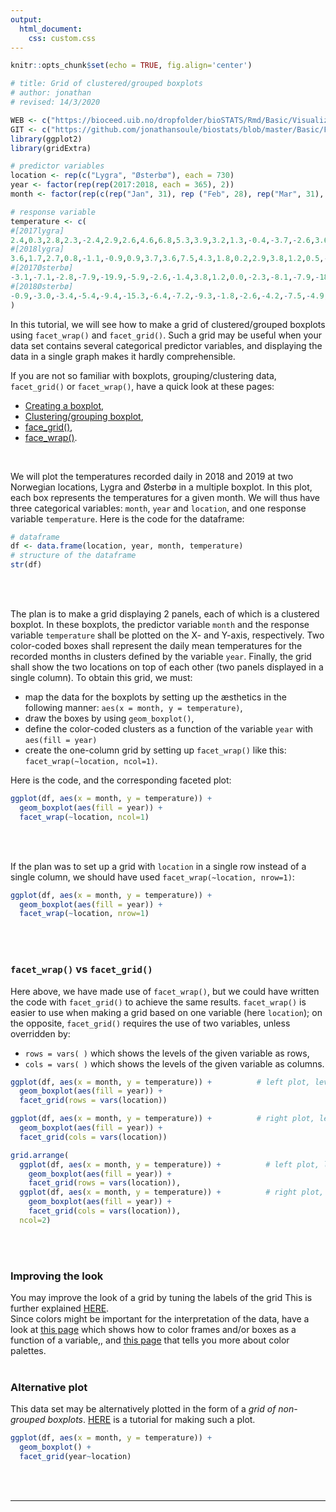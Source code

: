 ```yaml
---
output:
  html_document:
    css: custom.css
--- 
```


```r
knitr::opts_chunk$set(echo = TRUE, fig.align='center')

# title: Grid of clustered/grouped boxplots
# author: jonathan
# revised: 14/3/2020 

WEB <- c("https://bioceed.uib.no/dropfolder/bioSTATS/Rmd/Basic/Visualizing/Faceted/grid-clustered-boxplots.html")
GIT <- c("https://github.com/jonathansoule/biostats/blob/master/Basic/Faceted/Faceted/grid-clustered-boxplots.Rmd")
library(ggplot2)
library(gridExtra)

# predictor variables
location <- rep(c("Lygra", "Østerbø"), each = 730)
year <- factor(rep(rep(2017:2018, each = 365), 2))
month <- factor(rep(c(rep("Jan", 31), rep ("Feb", 28), rep("Mar", 31), rep("Apr", 30), rep("May", 31), rep("Jun", 30), rep("Jul", 31), rep("Aug", 31),  rep("Sep", 30), rep("Oct", 31), rep("Nov", 30), rep("Dec", 31)),4), levels = c(month.abb))

# response variable
temperature <- c(
#[2017lygra]
2.4,0.3,2.8,2.3,-2.4,2.9,2.6,4.6,6.8,5.3,3.9,3.2,1.3,-0.4,-3.7,-2.6,3.6,6.9,8.2,8.0,5.7,4.1,4.6,5.1,7.1,4.9,3.0,4.7,5.1,1.6,2.1,1.3,4.7,8.0,6.1,4.3,3.7,-0.4,-2.8,-2.1,-0.9,0.2,0.4,0.4,0.7,2.4,5.5,4.4,5.0,6.6,6.6,4.3,4.3,0.9,-0.9,1.7,4.4,5.5,4.2,2.3,2.2,3.2,2.8,5.4,2.4,-0.3,-0.5,4.2,3.6,4.6,6.7,5.2,6.7,5.8,5.6,3.1,1.1,2.1,5.2,4.5,2.1,1.9,5.1,6.1,7.1,6.8,6.2,5.8,6.0,7.9,8.1,7.2,8.3,7.0,5.8,5.8,7.3,8.2,7.4,4.3,3.5,6.2,5.1,4.4,4.6,4.8,5.2,4.6,5.0,7.2,4.1,4.6,2.4,3.1,5.1,4.9,6.4,7.4,8.0,7.6,10.0,11.4,11.1,12.2,12.7,13.1,11.9,8.4,5.8,6.8,7.4,10.4,10.9,10.1,12.2,11.8,12.3,10.8,13.1,14.7,10.7,11.3,12.5,10.9,10.2,12.7,16.9,16.3,12.4,11.3,10.0,10.6,11.6,13.7,11.3,11.4,10.7,16.1,10.8,11.9,12.9,12.9,12.3,11.4,12.9,15.2,12.9,12.6,12.8,11.6,12.3,12.1,11.9,11.7,11.1,10.0,11.3,12.0,14.9,17.5,18.8,13.4,11.6,12.5,13.2,12.9,12.8,12.8,12.3,11.9,13.6,11.9,11.3,13.5,16.1,13.7,13.0,12.2,13.7,14.8,21.4,15.9,17.9,19.3,15.2,16.6,16.6,15.6,14.1,15.1,15.8,14.5,15.2,12.7,15.6,14.1,14.4,13.1,12.9,14.0,16.1,13.6,13.9,13.8,12.6,12.3,13.9,14.1,15.4,16.3,13.7,13.8,13.8,15.2,12.3,13.7,13.8,14.0,13.6,14.4,12.9,12.8,12.8,11.9,NA,16.3,14.9,12.5,13.4,11.3,13.8,12.1,11.8,12.8,11.9,12.4,13.0,13.9,13.5,13.1,11.6,13.4,12.4,12.3,13.2,15.2,15.6,16.4,15.6,16.8,16.7,16.3,12.0,13.0,11.7,10.6,8.2,7.1,8.3,7.5,7.3,7.8,8.3,10.0,7.8,10.4,11.9,11.7,9.6,10.0,8.5,8.1,11.3,13.2,12.3,9.7,7.8,10.2,9.6,8.5,8.6,5.4,4.4,6.7,10.1,6.9,6.6,7.9,5.2,3.7,8.5,7.6,7.2,3.3,3.6,3.9,3.1,4.2,5.3,6.0,5.9,5.2,4.4,1.6,0.6,2.1,3.7,4.8,3.8,3.3,1.2,1.5,-0.3,-1.3,-1.8,3.8,3.7,2.7,7.2,7.2,6.1,4.3,3.2,-0.2,-0.2,-0.7,1.1,1.9,-1.2,NA,3.0,3.3,5.9,6.8,4.9,5.7,8.8,5.4,6.2,1.3,1.4,0.0,0.1,1.5,2.7,
#[2018lygra]
3.6,1.7,2.7,0.8,-1.1,-0.9,0.9,3.7,3.6,7.5,4.3,1.8,0.2,2.9,3.8,1.2,0.5,-0.4,0.8,1.4,0.3,1.5,4.2,5.8,5.1,0.7,1.6,5.5,2.4,2.9,1.9,1.6,-0.6,-1.1,-1.7,0.2,-0.6,-0.1,2.4,3.1,2.6,1.4,-0.5,2.1,3.2,2.7,1.8,3.8,NA,1.8,0.7,1.3,-0.2,0.4,0.7,0.9,-0.4,-4.2,-8.3,-6.2,-2.9,-1.8,-1.1,-1.2,-0.8,0.4,1.7,0.7,1.2,2.3,2.7,1.3,1.8,2.1,-1.2,-2.4,-1.2,2.1,1.2,1.7,2.0,4.7,5.6,4.3,3.1,1.6,1.7,1.6,1.1,0.2,0.5,0.2,0.4,1.7,2.4,2.8,5.9,5.2,5.0,6.1,7.9,9.7,11.2,11.3,10.6,8.1,9.7,9.6,13.1,8.7,7.8,8.1,7.4,6.8,6.2,6.4,6.1,6.1,6.1,8.6,8.4,9.2,7.3,7.7,11.0,10.2,11.9,15.9,15.8,10.4,10.1,10.8,14.7,14.4,14.9,9.9,10.0,11.1,11.6,13.7,15.7,13.7,11.5,12.3,15.7,16.0,20.2,19.3,19.1,22.9,23.4,21.6,20.3,16.3,13.9,14.0,14.3,15.8,17.3,17.3,13.4,11.9,11.3,11.9,11.8,11.7,13.3,13.3,12.2,10.4,10.7,9.8,10.3,10.7,11.4,12.1,12.4,13.3,13.4,14.9,15.4,16.4,14.9,14.2,16.3,12.9,12.8,13.8,13.3,13.2,17.8,15.4,14.1,12.9,13.5,17.3,19.6,18.9,15.4,14.6,15.9,15.1,15.1,15.5,16.4,16.7,17.9,23.8,23.4,18.8,18.5,18.3,17.5,16.5,16.4,15.0,13.1,13.0,17.3,16.1,14.9,13.1,12.9,13.2,14.7,14.5,15.3,14.9,13.0,13.6,13.7,12.1,13.3,13.8,12.3,11.2,10.4,10.9,12.8,13.7,13.2,11.9,12.0,13.0,16.1,15.0,14.4,13.4,12.3,17.8,15.5,12.3,12.4,11.9,11.3,10.8,10.3,9.8,10.5,12.1,16.2,14.2,11.8,9.3,9.3,7.6,5.9,9.7,10.8,8.4,7.1,9.5,8.7,7.1,6.2,6.4,8.8,8.3,6.9,5.7,9.3,11.5,12.4,14.9,16.4,14.1,13.4,7.1,8.4,10.9,8.3,8.5,8.6,8.3,7.4,7.1,5.3,6.4,4.6,3.1,1.5,1.8,4.7,5.9,8.9,6.7,7.4,10.8,9.8,7.8,12.7,10.6,9.6,11.1,9.9,9.2,8.6,9.6,11.2,10.9,9.0,6.7,2.2,-0.2,3.6,1.2,1.5,0.0,-0.8,-1.5,0.4,2.9,9.0,8.4,6.1,5.7,5.2,2.1,2.1,2.6,5.7,3.8,4.1,4.6,1.4,0.4,-0.1,-0.7,2.5,4.1,2.8,2.6,6.9,6.7,5.4,2.5,0.5,NA,6.8,6.5,7.4,5.9,4.2,3.1,6.2,
#[2017Østerbø]  
-3.1,-7.1,-2.8,-7.9,-19.9,-5.9,-2.6,-1.4,3.8,1.2,0.0,-2.3,-8.1,-7.9,-18.4,-16.7,-2.6,4.1,4.8,4.2,0.9,-2.7,0.8,-1.8,4.1,-3.8,2.6,-0.2,-0.4,-5.6,-11.4,-5.4,-1.5,1.2,0.2,-2.4,-3.4,-10.4,-13.2,-10.7,-7.9,-7.4,-9.5,-8.1,-8.4,-4.4,2.8,1.2,0.9,3.2,2.3,-0.3,-0.8,-10.7,-13.7,-6.8,-0.6,0.4,0.2,-2.3,-4.7,-3.3,-3.6,-5.2,-8.1,-11.1,-9.4,-1.1,-0.6,-2.5,2.7,1.9,1.4,-0.9,1.4,-1.4,-4.5,-4.7,0.2,0.2,-2.5,-3.5,0.3,1.9,3.6,4.1,1.6,2.3,1.7,3.9,5.5,3.8,3.4,1.9,0.0,2.1,4.4,3.7,5.2,1.0,-0.7,1.7,0.2,-1.8,-1.2,-1.3,-1.5,-1.8,-0.4,3.2,-0.6,-0.6,-1.6,-2.6,-1.6,-2.2,-0.4,-0.8,-0.2,-0.5,1.4,3.7,4.4,4.7,6.7,7.5,5.9,2.0,1.2,1.1,1.6,4.2,5.1,6.1,7.2,7.1,9.2,7.8,9.9,9.6,7.3,6.1,7.9,7.2,7.2,9.9,16.1,12.1,12.0,9.3,7.2,6.2,7.6,10.6,9.4,8.0,8.6,9.9,9.3,9.5,10.4,12.1,9.6,8.7,NA,NA,11.0,11.0,11.0,8.4,6.7,7.8,9.2,10.4,8.2,7.3,6.8,9.8,9.8,11.8,15.1,13.7,10.1,8.4,10.1,9.7,10.0,10.3,10.6,9.2,10.5,10.7,7.6,7.7,9.3,11.7,10.4,6.9,9.3,11.6,15.1,12.7,14.3,15.0,12.8,13.9,13.6,13.0,11.3,11.6,12.5,11.3,11.2,10.7,11.3,11.1,12.1,11.1,10.1,8.6,NA,NA,12.9,10.7,7.3,9.4,10.8,11.0,9.6,12.6,10.7,10.2,9.7,8.8,9.4,8.9,10.1,9.7,10.2,11.8,9.9,7.9,8.6,8.6,7.9,9.1,9.1,10.0,10.7,9.7,7.6,9.2,8.9,8.7,8.6,8.1,7.0,8.2,8.8,6.9,8.2,9.2,6.3,6.8,7.5,7.9,10.8,10.6,9.2,9.8,8.8,8.1,7.2,7.7,8.4,5.4,3.7,3.6,4.9,2.8,0.3,-0.2,2.1,3.6,4.2,5.3,6.6,8.4,6.6,4.7,-0.6,1.4,4.4,3.8,3.4,1.8,1.1,2.7,2.6,2.8,3.0,-0.4,-1.2,2.1,4.0,2.7,1.3,3.9,1.9,-1.7,2.1,3.6,1.4,-1.1,-1.1,-0.4,-2.3,-0.9,0.5,0.8,-0.9,-1.6,-5.6,-3.7,-10.4,-7.7,1.6,-1.9,-1.8,-4.7,-8.6,-7.2,-18.6,-14.3,-15.2,-1.6,-1.2,-2.5,2.6,1.8,3.3,-0.6,-3.1,-7.8,-9.3,-16.1,-7.6,-3.3,-15.1,-18.5,-10.6,-1.2,0.7,2.8,0.6,0.5,2.7,0.0,-0.3,-2.9,-1.5,-5.4,-5.2,-7.6,-4.9,
#[2018Østerbø] 
-0.9,-3.0,-3.4,-5.4,-9.4,-15.3,-6.4,-7.2,-9.3,-1.8,-2.6,-4.2,-7.5,-4.9,-4.0,-4.6,-10.1,-8.7,-6.2,-5.2,-10.8,-6.4,-0.9,1.2,-0.6,-3.2,-5.0,-1.7,-1.3,-1.6,-0.6,-5.6,-13.3,-15.6,-14.9,-5.6,-6.9,-7.4,-2.3,-0.9,-3.3,-5.1,-8.6,-7.1,-2.3,-4.3,-4.7,-3.5,-1.1,-5.9,-10.3,-6.3,-16.7,-11.9,-10.2,-8.9,-8.6,-14.7,-17.6,-18.8,-12.1,-8.2,-9.3,-8.6,-8.3,-4.3,-3.3,-5.7,-7.7,-4.8,-5.5,-7.9,-8.1,-6.1,-10.6,-13.4,-11.6,-3.6,-5.8,-1.1,-1.5,0.8,1.6,1.5,-2.7,-6.4,-9.8,-10.7,-10.2,-10.6,-11.7,-10.4,-8.4,-1.8,-0.6,-3.6,2.1,3.4,2.2,0.1,0.4,1.6,2.6,4.6,5.4,4.6,5.3,5.6,6.8,7.1,3.8,4.4,4.1,3.8,2.7,2.7,3.8,1.2,0.1,2.3,2.9,4.4,3.6,4.6,7.9,8.0,8.5,10.8,12.4,11.6,9.7,10.3,10.2,13.2,11.9,7.1,7.4,9.1,8.8,8.2,13.6,11.6,12.9,13.3,12.5,11.9,15.6,15.2,15.6,17.1,17.6,16.9,15.7,16.3,14.0,11.6,15.6,13.9,15.1,16.1,15.3,13.2,13.4,12.2,10.3,7.0,9.8,10.6,10.0,6.0,6.3,6.4,7.8,8.7,10.2,12.6,13.9,15.8,12.6,11.8,14.4,16.2,15.1,14.6,18.6,16.9,13.0,12.8,13.9,11.9,16.2,16.3,17.8,16.6,14.4,17.9,18.7,15.3,15.9,15.2,15.5,14.1,14.7,16.7,18.2,15.8,16.4,19.8,18.5,17.7,15.9,16.8,15.3,14.3,14.4,14.1,10.0,10.5,15.1,14.8,10.6,9.3,8.9,8.7,9.5,12.1,12.6,12.4,9.7,10.5,9.9,8.0,9.7,12.3,10.6,8.4,8.6,6.4,7.2,11.9,11.7,9.2,10.2,9.4,11.6,11.6,11.1,12.3,12.7,12.2,10.8,9.9,9.4,7.3,5.6,6.4,6.2,5.4,6.0,7.6,13.3,12.4,5.8,5.8,4.9,3.0,1.9,5.2,6.0,4.3,1.8,4.4,4.6,3.5,1.4,2.0,7.6,3.8,2.7,2.1,5.0,8.1,8.5,8.7,10.6,12.8,12.8,4.3,4.4,7.7,3.8,4.2,4.6,6.2,1.0,1.0,0.1,1.9,-0.3,-3.3,-10.2,-4.4,-1.7,2.8,3.2,2.6,1.8,5.9,3.6,4.1,4.4,4.3,2.4,4.2,5.5,4.7,3.7,4.1,7.2,4.7,1.8,2.0,-1.6,-2.8,-2.7,-5.6,-7.1,-6.2,-9.7,-10.4,-8.6,-4.9,1.9,3.6,1.6,1.4,1.2,-1.2,-1.8,-3.9,-0.3,-3.1,-1.3,-1.2,-10.6,-13.9,-12.3,-13.7,-9.1,-3.9,-6.3,-7.6,-2.4,-1.6,-4.0,-5.4,-4.9,-2.6,1.6,2.1,2.0,0.9,-0.3,-3.1,2.8
)

```

In this tutorial, we will see how to make a grid of clustered/grouped boxplots using `facet_wrap()` and `facet_grid()`. Such a grid may be useful when your data set contains several categorical predictor variables, and displaying the data in a single graph makes it hardly comprehensible. 


If you are not so familiar with boxplots, grouping/clustering data, `facet_grid()` or `facet_wrap()`, have a quick look at these pages:

+ [Creating a boxplot](https://biostats.w.uib.no/creating-a-multiple-boxplot/){target="_blank"},
+ [Clustering/grouping boxplot](https://biostats.w.uib.no/clustering-grouping-boxplots/){target="_blank"},
+ [face_grid()](https://biostats.w.uib.no/facet_grid/){target="_blank"},
+ [face_wrap()](https://biostats.w.uib.no/facet_wrap/){target="_blank"}.

<br/>

We will plot the temperatures recorded daily in 2018 and 2019 at two Norwegian locations, Lygra and Østerbø in a multiple boxplot. In this plot, each box represents the temperatures for a given month. We will thus have three categorical variables: `month`, `year` and `location`, and one response variable `temperature`. Here is the code for the dataframe:

```r
# dataframe
df <- data.frame(location, year, month, temperature)
# structure of the dataframe
str(df)
```
<br/><br/>

The plan is to make a grid displaying 2 panels, each of which is a clustered boxplot. In these boxplots, the predictor variable `month` and the response variable `temperature` shall be plotted on the X- and Y-axis, respectively. Two color-coded boxes shall represent the daily mean temperatures for the recorded months in clusters defined by the variable `year`. Finally, the grid shall show the two locations on top of each other (two panels displayed in a single column). To obtain this grid, we must:

+ map the data for the boxplots by setting up the æsthetics in the following manner: `aes(x = month, y = temperature)`,
+ draw the boxes by using `geom_boxplot()`,
+ define the color-coded clusters as a function of the variable `year` with `aes(fill = year)`
+ create the one-column grid by setting up `facet_wrap()` like this: `facet_wrap(~location, ncol=1)`.

Here is the code, and the corresponding faceted plot:

```r
ggplot(df, aes(x = month, y = temperature)) +
  geom_boxplot(aes(fill = year)) + 
  facet_wrap(~location, ncol=1)
```
<br/><br/>

If the plan was to set up a grid with `location` in a single row instead of a single column, we should have used `facet_wrap(~location, nrow=1)`:
```r
ggplot(df, aes(x = month, y = temperature)) +
  geom_boxplot(aes(fill = year)) + 
  facet_wrap(~location, nrow=1)
```
<br/><br/>

### `facet_wrap()` vs `facet_grid()`  

Here above, we have made use of `facet_wrap()`, but we could have written the code with `facet_grid()` to achieve the same results. `facet_wrap()` is easier to use when making a grid based on one variable (here `location`); on the opposite, `facet_grid()` requires the use of two variables, unless overridden by:

+ `rows = vars( )` which shows the levels of the given variable as rows,
+ `cols = vars( )` which shows the levels of the given variable as columns.

```r
ggplot(df, aes(x = month, y = temperature)) +          # left plot, levels in rows
  geom_boxplot(aes(fill = year)) + 
  facet_grid(rows = vars(location))

ggplot(df, aes(x = month, y = temperature)) +          # right plot, levels in columns
  geom_boxplot(aes(fill = year)) + 
  facet_grid(cols = vars(location))
```
```r
grid.arrange(
  ggplot(df, aes(x = month, y = temperature)) +          # left plot, levels in rows
    geom_boxplot(aes(fill = year)) + 
    facet_grid(rows = vars(location)),
  ggplot(df, aes(x = month, y = temperature)) +          # right plot, levels in columns
    geom_boxplot(aes(fill = year)) + 
    facet_grid(cols = vars(location)),
  ncol=2)
```
<br/><br/>

### Improving the look

You may improve the look of a grid by tuning the labels of the grid This is further explained [HERE](https://biostats.w.uib.no/modifying-labels-in-faceted-plots/){target="_blank"}.  
Since colors might be important for the interpretation of the data, have a look at [this page](https://biostats.w.uib.no/color-scale-for-discrete-variables/){target="_blank"} which shows how to color frames and/or boxes as a function of a variable,, and [this page](https://biostats.w.uib.no/choosing-colors-for-your-plot/){target="_blank"} that tells you more about color palettes.
<br/><br/>

### Alternative plot

This data set may be alternatively plotted in the form of a *grid of non-grouped boxplots*. [HERE](https://biostats.w.uib.no/grid-boxplots/){target="_blank"} is a tutorial for making such a plot.
```r
ggplot(df, aes(x = month, y = temperature)) +
  geom_boxplot() +
  facet_grid(year~location) 
```




<br/><br/>


***
<!-- UNCOMMENT TO ACTIVATE
Get the Rmarkdown file corresponding to this page on [GitHub](`r GIT`){target="_blank"}.
-->
